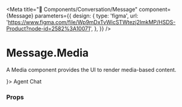 
<Meta
  title="🧬 Components/Conversation/Message"
  component={Message}
  parameters={{
    design: {
      type: 'figma',
      url:
        'https://www.figma.com/file/Wp9mDxTvWicSTWtezj2ImkMP/HSDS-Product?node-id=2582%3A10071',
    },
  }}
/>

# Message.Media

A Media component provides the UI to render media-based content.

<Canvas>
  <Story name="Message.Media">
    <Message to avatar={<Avatar name="Arctic Puffin" />}>
      <Message.Chat>Agent Chat</Message.Chat>
      <Message.Media
        width={800}
        height={500}
        className=""
        openMediaInModal={true}
        maxHeight={250}
        maxWidth={350}
        modalAnimationSequence="fade up"
        showErrorTryAgainLink={true}
        caption={text('caption', 'image.jpg')}
        errorMessage={text('errorMessage', `Couldn't send.`)}
        imageUrl="https://loremflickr.com/800/500"
        modalAnimationDuration={number('modalAnimationDuration', 250)}
        modalAnimationEasing={text('modalAnimationEasing', 'ease')}
        modalAnimationSequence={text('modalAnimationSequence', 'fade up')}
        overlayAnimationDuration={number('overlayAnimationDuration', 250)}
        isUploading={boolean('isUploading', false)}
        tryAgainLabel={text('tryAgainLabel', 'Try again')}
      />
    </Message>
  </Story>
</Canvas>

### Props

<ArgsTable of={Message.Media} />

